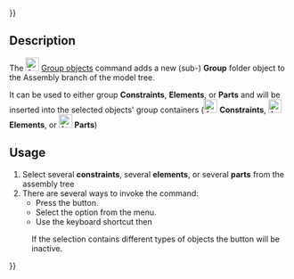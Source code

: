 {{UnfinishedDocu{{#translation:}}}}
<languages/>
<translate>

<!--T:1-->
{{Docnav
|[[Assembly3_CreateAssembly|Create assembly]]
|[[Assembly3_CreateElement|Create element]]
|[[Assembly3_Workbench|Assembly3]]
|IconL=Assembly_New_Assembly.svg
|IconR=Assembly_New_Element.svg
|IconC=Assembly3_workbench_icon.svg
}}

<!--T:2-->
{{GuiCommand
|Name=Assembly3 GroupObjects
|Icon=Assembly_New_Group.svg
|MenuLocation=Assembly3 → Group objects
|Workbenches=[[Assembly3_Workbench|Assembly3]]
|Shortcut={{KEY|A}} {{KEY|Z}}
}}

== Description == <!--T:3-->

<!--T:4-->
The [[Image:Assembly_New_Group.svg‎‎|24px]] [[Assembly3_GroupObjects|Group objects]] command adds a new (sub-) '''Group''' folder object to the Assembly branch of the model tree.

<!--T:5-->
It can be used to either group '''Constraints''', '''Elements''', or '''Parts''' and will be inserted into the selected objects' group containers ([[Image:Assembly_Assembly_Constraints_Tree.svg|24px]] '''Constraints''',  [[Image:Assembly_Assembly_Element_Tree.svg|24px]] '''Elements''', or  [[Image:Assembly_Assembly_Part_Tree.svg|24px]] '''Parts''')

== Usage == <!--T:6-->

<!--T:7-->
# Select several '''constraints''', several '''elements''', or several '''parts''' from the assembly tree
# There are several ways to invoke the command:
#* Press the {{Button|[[Image:Assembly_New_Group.svg‎‎|16px]] [[Assembly3_GroupObjects|Group objects]]}} button.
#* Select the {{MenuCommand|Assembly3 → [[Image:Assembly_New_Group.svg‎‎|16px]] Group objects}} option from the menu.
#* Use the keyboard shortcut {{KEY|A}} then {{KEY|Z}}

<!--T:8-->
: If the selection contains different types of objects the {{Button|[[Image:Assembly_New_Group.svg‎‎|16px]] [[Assembly3_GroupObjects|Group objects]]}} button will be inactive.


<!--T:9-->
{{Docnav
|[[Assembly3_CreateAssembly|Create assembly]]
|[[Assembly3_CreateElement|Create element]]
|[[Assembly3_Workbench|Assembly3]]
|IconL=Assembly_New_Assembly.svg
|IconR=Assembly_New_Element.svg
|IconC=Assembly3_workbench_icon.svg
}}

</translate>
{{Userdocnavi{{#translation:}}}}